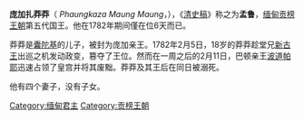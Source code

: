 {{unreferenced|time=2016-03-05T17:18:25+00:00}}
{{Infobox royalty
| type                 = monarch
| name               =庞加扎莽莽<br>{{lang-my-Mymr|ဖောင်းကားစား မောင်မောင်}}
| title              = 
| image              =
| caption            =
| succession           = [[缅甸君主列表|缅甸国王]]
| reign              =1782年2月5日–1782年2月11日
| coronation         = 
| investiture        =
| predecessor        =[[新古王|新古王]]
| successor          =[[波道帕耶|波道帕耶]] 
| reg-type             = 
| regent               = 
| full name          = 莽莽（{{lang-my-Mymr|မောင်မောင်}}）
| birth_date         =1763年9月15日
| birth_place        =[[实皆|实皆]]
| death_date         ={{death date and age|1782|2|11|1763|9|15}}
| death_place        =[[阿瓦|阿瓦]]
| burial_date        =
| burial_place       =
| queen              =
| consort            = Shin Paik Thaung
| spouse             = 
| spouse 1            =
| spouse 2             =
| spouse 3           =
| spouse 4           =
| spouse 5           =
| spouse 6           =
| spouse 7           =
| offspring          = 
| royal house        =
| dynasty            =[[貢榜王朝|貢榜王朝]] 
| father             =[[囊陀基|囊陀基]]
| mother             =Maha Mingala Yadana Dewi
| children           =
| religion           =[[上座部佛教|上座部佛教]]
}}
{{Burmese characters}}
'''庞加扎莽莽'''（{{lang-my|ဖောင်းကားစား မောင်မောင်}} ''Phaungkaza Maung Maung''，{{bd|1763年|9月15日|1782年|2月11日|}}），《[[清史稿|清史稿]]》称之为'''孟鲁'''，[[缅甸|缅甸]][[贡榜王朝|贡榜王朝]]第五代国王。他在1782年期间僅在位6天而已。

莽莽是[[囊陀基|囊陀基]]的儿子，被封为庞加亲王。1782年2月5日，18岁的莽莽趁堂兄[[新古王|新古王]]出巡之机发动政变，篡夺了王位。然而在一周之后的2月11日，巴顿亲王[[波道帕耶|波道帕耶]]迅速占领了皇宫并将其废黜。莽莽及其王后在同日被溺死。

他有四个妻子，没有子女。

{{start box}}
{{s-reg}}
{{s-before|[[新古王|新古王]]}}
{{s-title|[[貢榜王朝|貢榜王朝君主]]|1782年2月5日–1782年2月11日}}
{{s-after|[[波道帕耶|波道帕耶]]}}
{{end box}}
{{Burmese monarchs}}
[[Category:缅甸君主|Category:缅甸君主]]
[[Category:贡榜王朝|Category:贡榜王朝]]